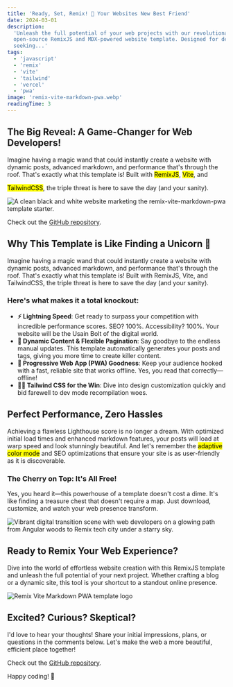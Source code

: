 ```yaml
---
title: 'Ready, Set, Remix! 🎉 Your Websites New Best Friend'
date: 2024-03-01
description:
  'Unleash the full potential of your web projects with our revolutionary,
  open-source RemixJS and MDX-powered website template. Designed for developers
  seeking...'
tags:
  - 'javascript'
  - 'remix'
  - 'vite'
  - 'tailwind'
  - 'vercel'
  - 'pwa'
image: 'remix-vite-markdown-pwa.webp'
readingTime: 3
---
```


## The Big Reveal: A Game-Changer for Web Developers!

Imagine having a magic wand that could instantly create a website with dynamic
posts, advanced markdown, and performance that's through the roof. That's
exactly what this template is! Built with <mark>RemixJS</mark>,
<mark>Vite</mark>, and

<mark>TailwindCSS</mark>, the triple threat is here to save the day (and your
sanity).

![A clean black and white website marketing the remix-vite-markdown-pwa template starter.](remix-template-screenshot.webp)

Check out the
[GitHub repository](https://github.com/benjamincharity/remix-vite-markdown-pwa).

## Why This Template is Like Finding a Unicorn 🦄

Imagine having a magic wand that could instantly create a website with dynamic
posts, advanced markdown, and performance that's through the roof. That's
exactly what this template is! Built with RemixJS, Vite, and TailwindCSS, the
triple threat is here to save the day (and your sanity).

### Here's what makes it a total knockout:

- **⚡ Lightning Speed**: Get ready to surpass your competition with incredible
  performance scores. SEO? 100%. Accessibility? 100%. Your website will be the
  Usain Bolt of the digital world.
- **📑 Dynamic Content & Flexible Pagination**: Say goodbye to the endless
  manual updates. This template automatically generates your posts and tags,
  giving you more time to create killer content.
- **📲 Progressive Web App (PWA) Goodness**: Keep your audience hooked with a
  fast, reliable site that works offline. Yes, you read that correctly—offline!
- **👨‍🎤 Tailwind CSS for the Win**: Dive into design customization quickly and
  bid farewell to dev mode recompilation woes.

## Perfect Performance, Zero Hassles

Achieving a flawless Lighthouse score is no longer a dream. With optimized
initial load times and enhanced markdown features, your posts will load at warp
speed and look stunningly beautiful. And let's remember the <mark>adaptive color
mode</mark> and SEO optimizations that ensure your site is as user-friendly as
it is discoverable.

### The Cherry on Top: It's All Free!

Yes, you heard it—this powerhouse of a template doesn't cost a dime. It's like
finding a treasure chest that doesn't require a map. Just download, customize,
and watch your web presence transform.

![Vibrant digital transition scene with web developers on a glowing path from Angular woods to Remix tech city under a starry sky.](template-post-hero-v2.webp)

## Ready to Remix Your Web Experience?

Dive into the world of effortless website creation with this RemixJS template
and unleash the full potential of your next project. Whether crafting a blog or
a dynamic site, this tool is your shortcut to a standout online presence.

![Remix Vite Markdown PWA template logo](remix-vite-markdown-pwa.webp)

## Excited? Curious? Skeptical?

I'd love to hear your thoughts! Share your initial impressions, plans, or
questions in the comments below. Let's make the web a more beautiful, efficient
place together!

Check out the
[GitHub repository](https://github.com/benjamincharity/remix-vite-markdown-pwa).

Happy coding! 🚀
